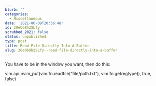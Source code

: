 ```yaml
---
blurb: ''
categories:
  - Miscellaneous
date: '2021-06-09T20:56:48'
id: 20eO68h2SLfy
scrubbed_2021: false
status: unpublished
type: post
title: Read File Directly Into A Buffer
slug: 20eO68h2SLfy--read-file-directly-into-a-buffer
---
```


You have to be in the window you want, then do this:

vim.api.nvim_put(vim.fn.readfile("file/path.txt"), vim.fn.getregtype(), true, false)
